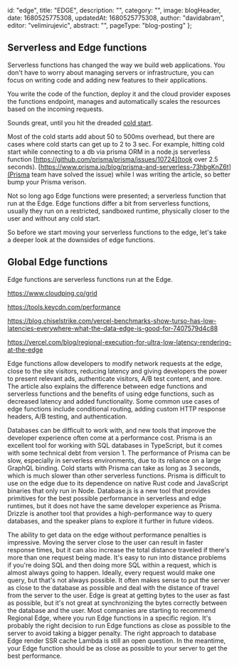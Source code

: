 
  id: "edge",
  title: "EDGE",
  description:
    "",
  category: "",
  image: blogHeader,
  date: 1680525775308,
  updatedAt: 1680525775308,
  author: "davidabram",
  editor: "velimirujevic",
  abstract:
    "",
  pageType: "blog-posting"
};

## Serverless and Edge functions

Serverless functions has changed the way we build web applications. You don't have to worry about managing servers or infrastructure, you can focus on writing code and adding new features to their applications.

You write the code of the function, deploy it and the cloud provider exposes the functions endpoint, manages and automatically scales the resources based on the incoming requests.

Sounds great, until you hit the dreaded [cold start](https://mikhail.io/serverless/coldstarts/aws/).

Most of the cold starts add about 50 to 500ms overhead, but there are cases where cold starts can get up to 2 to 3 sec. For example, hitting cold start while connecting to a db via prisma ORM in a node.js serverless function [https://github.com/prisma/prisma/issues/10724](took over 2.5 seconds). [https://www.prisma.io/blog/prisma-and-serverless-73hbgKnZ6t](Prisma team have solved the issue) while I was writing the article, so better bump your Prisma verison.

Not so long ago Edge functions were presented; a serverless function that run at the Edge. Edge functions differ a bit from serverless functions, usually they run on a restricted, sandboxed runtime, physically closer to the user and without any cold start.

So before we start moving your serverless functions to the edge, let's take a deeper look at the downsides of edge functions.

## Global Edge functions




Edge functions are serverless functions run at the Edge.

https://www.cloudping.co/grid

https://tools.keycdn.com/performance

https://blog.chiselstrike.com/vercel-benchmarks-show-turso-has-low-latencies-everywhere-what-the-data-edge-is-good-for-7407579d4c88

https://vercel.com/blog/regional-execution-for-ultra-low-latency-rendering-at-the-edge

Edge functions allow developers to modify network requests at the edge, close to the site visitors, reducing latency and giving developers the power to present relevant ads, authenticate visitors, A/B test content, and more. The article also explains the difference between edge functions and serverless functions and the benefits of using edge functions, such as decreased latency and added functionality. Some common use cases of edge functions include conditional routing, adding custom HTTP response headers, A/B testing, and authentication.

Databases can be difficult to work with, and new tools that improve the developer experience often come at a performance cost.
Prisma is an excellent tool for working with SQL databases in TypeScript, but it comes with some technical debt from version 1.
The performance of Prisma can be slow, especially in serverless environments, due to its reliance on a large GraphQL binding.
Cold starts with Prisma can take as long as 3 seconds, which is much slower than other serverless functions.
Prisma is difficult to use on the edge due to its dependence on native Rust code and JavaScript binaries that only run in Node.
Database.js is a new tool that provides primitives for the best possible performance in serverless and edge runtimes, but it does not have the same developer experience as Prisma.
Drizzle is another tool that provides a high-performance way to query databases, and the speaker plans to explore it further in future videos.

The ability to get data on the edge without performance penalties is impressive.
Moving the server close to the user can result in faster response times, but it can also increase the total distance traveled if there's more than one request being made.
It's easy to run into distance problems if you're doing SQL and then doing more SQL within a request, which is almost always going to happen.
Ideally, every request would make one query, but that's not always possible.
It often makes sense to put the server as close to the database as possible and deal with the distance of travel from the server to the user.
Edge is great at getting bytes to the user as fast as possible, but it's not great at synchronizing the bytes correctly between the database and the user.
Most companies are starting to recommend Regional Edge, where you run Edge functions in a specific region.
It's probably the right decision to run Edge functions as close as possible to the server to avoid taking a bigger penalty.
The right approach to database Edge render SSR cache Lambda is still an open question.
In the meantime, your Edge function should be as close as possible to your server to get the best performance.

